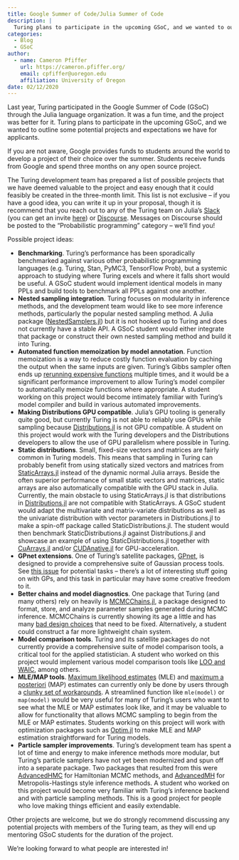 ```yaml
---
title: Google Summer of Code/Julia Summer of Code
description: |
  Turing plans to participate in the upcoming GSoC, and we wanted to outline some potential projects and expectations we have for applicants.
categories:
  - Blog
  - GSoC
author:
  - name: Cameron Pfiffer
    url: https://cameron.pfiffer.org/
    email: cpfiffer@uoregon.edu
    affiliation: University of Oregon
date: 02/12/2020
---
```


Last year, Turing participated in the Google Summer of Code (GSoC) through the Julia language organization. It was a fun time, and the project was better for it. Turing plans to participate in the upcoming GSoC, and we wanted to outline some potential projects and expectations we have for applicants.

If you are not aware, Google provides funds to students around the world to develop a project of their choice over the summer. Students receive funds from Google and spend three months on any open source project. 

The Turing development team has prepared a list of possible projects that we have deemed valuable to the project and easy enough that it could feasibly be created in the three-month limit. This list is not exclusive -- if you have a good idea, you can write it up in your proposal, though it is recommend that you reach out to any of the Turing team on Julia's [Slack](https://julialang.slack.com/) (you can get an invite [here](https://slackinvite.julialang.org/)) or [Discourse](https://discourse.julialang.org/c/domain/probprog). Messages on Discourse should be posted to the "Probabilistic programming" category -- we'll find you! 

Possible project ideas:

- **Benchmarking**. Turing's performance has been sporadically benchmarked against various other probabilistic programming languages (e.g. Turing, Stan, PyMC3, TensorFlow Prob), but a systemic approach to studying where Turing excels and where it falls short would be useful. A GSoC student would implement identical models in many PPLs and build tools to benchmark all PPLs against one another.
- **Nested sampling integration**. Turing focuses on modularity in inference methods, and the development team would like to see more inference methods, particularly the popular nested sampling method. A Julia package ([NestedSamplers.jl](https://github.com/mileslucas/NestedSamplers.jl)) but it is not hooked up to Turing and does not currently have a stable API. A GSoC student would either integrate that package or construct their own nested sampling method and build it into Turing.
- **Automated function memoization by model annotation**. Function memoization is a way to reduce costly function evaluation by caching the output when the same inputs are given. Turing's Gibbs sampler often ends up [rerunning expensive functions](https://turinglang.org/dev/docs/using-turing/performancetips#reuse-computations-in-gibbs-sampling) multiple times, and it would be a significant performance improvement to allow Turing's model compiler to automatically memoize functions where appropriate. A student working on this project would become intimately familiar with Turing's model compiler and build in various automated improvements.
- **Making Distributions GPU compatible**. Julia's GPU tooling is generally quite good, but currently Turing is not able to reliably use GPUs while sampling because [Distributions.jl](https://github.com/JuliaStats/Distributions.jl) is not GPU compatible. A student on this project would work with the Turing developers and the Distributions developers to allow the use of GPU parallelism where possible in Turing.
- **Static distributions**. Small, fixed-size vectors and matrices are fairly common in Turing models. This means that sampling in Turing can probably benefit from using statically sized vectors and matrices from [StaticArrays.jl](https://github.com/JuliaArrays/StaticArrays.jl) instead of the dynamic normal Julia arrays. Beside the often superior performance of small static vectors and matrices, static arrays are also automatically compatible with the GPU stack in Julia. Currently, the main obstacle to using StaticArrays.jl is that distributions in [Distributions.jl](https://github.com/JuliaStats/Distributions.jl) are not compatible with StaticArrays. A GSoC student would adapt the multivariate and matrix-variate distributions as well as the univariate distribution with vector parameters in Distributions.jl to make a spin-off package called StaticDistributions.jl. The student would then benchmark StaticDistributions.jl against Distributions.jl and showcase an example of using StaticDistributions.jl together with [CuArrays.jl](https://github.com/JuliaGPU/CuArrays.jl) and/or [CUDAnative.jl](https://github.com/JuliaGPU/CUDAnative.jl) for GPU-acceleration.
- **GPnet extensions**. One of Turing's satellite packages, [GPnet](https://github.com/TuringLang/GPnet.jl), is designed to provide a comprehensive suite of Gaussian process tools. See [this issue](https://github.com/TuringLang/GPnet.jl/issues/2) for potential tasks -- there's a lot of interesting stuff going on with GPs, and this task in particular may have some creative freedom to it.
- **Better chains and model diagnostics**. One package that Turing (and many others) rely on heavily is [MCMCChains.jl](https://github.com/TuringLang/MCMCChains.jl), a package designed to format, store, and analyze parameter samples generated during MCMC inference. MCMCChains is currently showing its age a little and has many [bad design choices](https://github.com/TuringLang/MCMCChains.jl/issues/171) that need to be fixed. Alternatively, a student could construct a far more lightweight chain system.
- **Model comparison tools**. Turing and its satellite packages do not currently provide a comprehensive suite of model comparison tools, a critical tool for the applied statistician. A student who worked on this project would implement various model comparison tools like [LOO and WAIC](https://mc-stan.org/loo/), among others.
- **MLE/MAP tools**. [Maximum likelihood estimates](https://en.wikipedia.org/wiki/Maximum_likelihood_estimation) (MLE) and [maximum a posteriori](https://en.wikipedia.org/wiki/Maximum_a_posteriori_estimation) (MAP) estimates can currently only be done by users through a [clunky set of workarounds](https://turinglang.org/dev/docs/using-turing/advanced#maximum-a-posteriori-estimation). A streamlined function like `mle(model)` or `map(model)` would be very useful for many of Turing's users who want to see what the MLE or MAP estimates look like, and it may be valuable to allow for functionality that allows MCMC sampling to begin from the MLE or MAP estimates. Students working on this project will work with optimization packages such as [Optim.jl](https://github.com/JuliaNLSolvers/Optim.jl) to make MLE and MAP estimation straightforward for Turing models.
- **Particle sampler improvements**. Turing's development team has spent a lot of time and energy to make inference methods more modular, but Turing's particle samplers have not yet been modernized and spun off into a separate package. Two packages that resulted from this were [AdvancedHMC](https://github.com/TuringLang/AdvancedHMC.jl) for Hamiltonian MCMC methods, and [AdvancedMH](https://github.com/TuringLang/AdvancedMH.jl) for Metropolis-Hastings style inference methods. A student who worked on this project would become very familiar with Turing's inference backend and with particle sampling methods. This is a good project for people who love making things efficient and easily extendable.

Other projects are welcome, but we do strongly recommend discussing any potential projects with members of the Turing team, as they will end up mentoring GSoC students for the duration of the project.

We're looking forward to what people are interested in! 